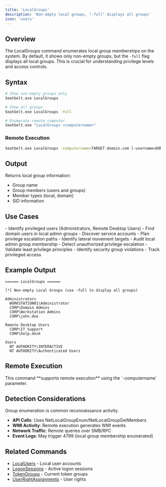 ```yaml
---
title: 'LocalGroups'
description: 'Non-empty local groups, "-full" displays all groups'
icon: 'users'
---
```


## Overview

The LocalGroups command enumerates local group memberships on the system. By default, it shows only non-empty groups, but the `-full` flag displays all local groups. This is crucial for understanding privilege levels and access controls.

## Syntax

```bash
# Show non-empty groups only
Seatbelt.exe LocalGroups

# Show all groups
Seatbelt.exe LocalGroups -full

# Enumerate remote computer
Seatbelt.exe "LocalGroups <computername>"
```

### Remote Execution
```bash
Seatbelt.exe LocalGroups -computername=TARGET.domain.com [-username=DOMAIN\user -password=pass]
```

## Output

Returns local group information:
- Group name
- Group members (users and groups)
- Member types (local, domain)
- SID information

## Use Cases

<Tabs>
  <Tab title="Red Team">
    - Identify privileged users (Administrators, Remote Desktop Users)
    - Find domain users in local admin groups
    - Discover service accounts
    - Plan privilege escalation paths
    - Identify lateral movement targets
  </Tab>
  <Tab title="Blue Team">
    - Audit local admin group membership
    - Detect unauthorized privilege escalation
    - Validate least privilege principles
    - Identify security group violations
    - Track privileged access
  </Tab>
</Tabs>

## Example Output

```
====== LocalGroups ======

[*] Non-empty Local Groups (use -full to display all groups)

Administrators
  WORKSTATION01\Administrator
  CORP\Domain Admins
  CORP\Workstation Admins
  CORP\john.doe

Remote Desktop Users
  CORP\IT Support
  CORP\help.desk

Users
  NT AUTHORITY\INTERACTIVE
  NT AUTHORITY\Authenticated Users
```

## Remote Execution

<Check>
This command **supports remote execution** using the `-computername` parameter.
</Check>

## Detection Considerations

<Warning>
Group enumeration is common reconnaissance activity.
</Warning>

- **API Calls**: Uses NetLocalGroupEnum/NetLocalGroupGetMembers
- **WMI Activity**: Remote execution generates WMI events
- **Network Traffic**: Remote queries over SMB/RPC
- **Event Logs**: May trigger 4799 (local group membership enumerated)

## Related Commands

- [LocalUsers](/commands/localusers) - Local user accounts
- [LogonSessions](/commands/logonsessions) - Active logon sessions
- [TokenGroups](/commands/tokengroups) - Current token groups
- [UserRightAssignments](/commands/userrightsassignments) - User rights
